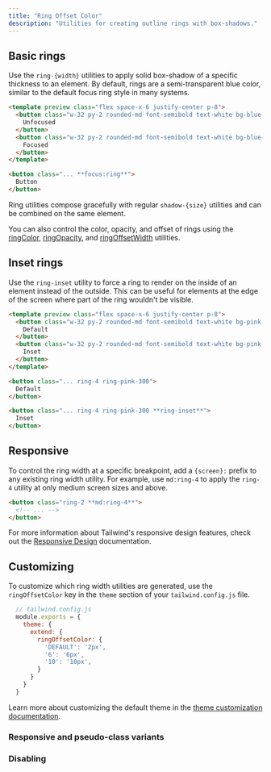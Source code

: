 ```yaml
---
title: "Ring Offset Color"
description: "Utilities for creating outline rings with box-shadows."
---
```




## Basic rings

Use the `ring-{width}` utilities to apply solid box-shadow of a specific thickness to an element. By default, rings are a semi-transparent blue color, similar to the default focus ring style in many systems.

```html lightBlue
<template preview class="flex space-x-6 justify-center p-8">
  <button class="w-32 py-2 rounded-md font-semibold text-white bg-blue-500">
    Unfocused
  </button>
  <button class="w-32 py-2 rounded-md font-semibold text-white bg-blue-500 ring">
    Focused
  </button>
</template>

<button class="... **focus:ring**">
  Button
</button>
```

Ring utilities compose gracefully with regular `shadow-{size}` utilities and can be combined on the same element.

You can also control the color, opacity, and offset of rings using the [ringColor](/docs/ring-color), [ringOpacity](/docs/ring-opacity), and [ringOffsetWidth](/docs/ring-offset-width) utilities.

## Inset rings

Use the `ring-inset` utility to force a ring to render on the inside of an element instead of the outside. This can be useful for elements at the edge of the screen where part of the ring wouldn't be visible.

```html fuchsia
<template preview class="flex space-x-6 justify-center p-8">
  <button class="w-32 py-2 rounded-md font-semibold text-white bg-pink-500 ring-4 ring-pink-300">
    Default
  </button>
  <button class="w-32 py-2 rounded-md font-semibold text-white bg-pink-500 ring-4 ring-pink-300 ring-inset">
    Inset
  </button>
</template>

<button class="... ring-4 ring-pink-300">
  Default
</button>

<button class="... ring-4 ring-pink-300 **ring-inset**">
  Inset
</button>
```

## Responsive

To control the ring width at a specific breakpoint, add a `{screen}:` prefix to any existing ring width utility. For example, use `md:ring-4` to apply the `ring-4` utility at only medium screen sizes and above.

```html
<button class="ring-2 **md:ring-4**">
  <!-- ... -->
</button>
```

For more information about Tailwind's responsive design features, check out the [Responsive Design](/docs/responsive-design) documentation.

## Customizing

To customize which ring width utilities are generated, use the `ringOffsetColor` key in the `theme` section of your `tailwind.config.js` file.

```js
  // tailwind.config.js
  module.exports = {
    theme: {
      extend: {
        ringOffsetColor: {
          'DEFAULT': '2px',
          '6': '6px',
          '10': '10px',
        }
      }
    }
  }
```

Learn more about customizing the default theme in the [theme customization documentation](/docs/theme#customizing-the-default-theme).

### Responsive and pseudo-class variants

<Variants plugin="ringOffsetColor" />

### Disabling

<Disabling plugin="ringOffsetColor" />
